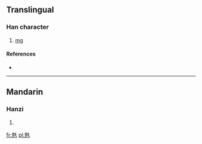 ==Translingual==

===Han character===
{{Han char|rn=10|rad=儿|as=09|sn=11|four=|canj=十山竹手山 (JUHQU)|ids=⿺[[克]][[毛]]}}

# [[mg]]

====References====
* {{Han ref|kx=0125.201|dkj=01388|dj=0266.020|hdz=31998.020|uh=515E|ud=20830|bh=A25B|bd=41563}}

----

==Mandarin==

===Hanzi===
{{cmn-hanzi|pin=[[máo]] ([[mao2]])|wg=mao<sup>2</sup>}}

# {{defn|Mandarin|sort=儿09}}

[[fr:兞]]
[[pl:兞]]